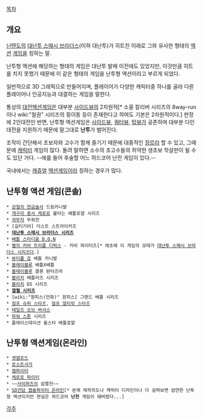 [[목차]]

== 개요 ==

[[닌텐도]]의 [[대난투 스매시 브라더스]](이하 대난투)가 히트친 이래로 그와 유사한 형태의 [[액션]] [[게임]]을 칭하는 말.

난투형 액션에 해당하는 형태의 게임은 대난투 발매 이전에도 있었지만, 이것만큼 히트를 치지 못했기 때문에 이 같은 형태의 게임을 난투형 액션이라고 부르게 되었다.

일반적으로 3D 그래픽으로 만들어지며, 플레이어가 다양한 캐릭터중 하나를 골라 다른 플레이어나 인공지능과 대결하는 게임을 말한다. 

통상의 [[대전액션게임]]은 대부분 [[사이드뷰]]의 2차원적[* 소울 칼리버 시리즈의 8way-run이나 wiki:"철권" 시리즈의 횡이동 등이 존재한다고 하여도 기본은 2차원적이다.] 판정에 2인대전인 반면, 난투형 액션게임은 [[사이드뷰]], [[쿼터뷰]], [[탑뷰]]가 공존하며 대부분 다인대전을 지원하기 때문에 말그대로 '''난투'''가 벌어진다.

조작이 간단해서 초보자와 고수가 함께 즐기기 때문에 대중적인 [[장르]]라 할 수 있고, 그때문에 [[캐릭터]] 게임이 많다.
돌려 말하면 소수의 초고수들의 허약한 생초보 학살판이 될 수도 있단 거다.  --에를 들어 후술할 어느 하드코어 난전 게임이 있다.--

국내에서는 [[캐쥬얼]] [[액션]]게임이라 칭하는 경우가 많다.

== 난투형 액션 게임(콘솔) ==
 * [[강철의 연금술사]] 드림카니발
 * [[개구리 중사 케로로]] 불타는 배틀로얄 시리즈
 * [[귀무자]] 무뢰전
 * [길티기어] 더스트 스트라이커즈
 * '''[[대난투 스매시 브라더스 시리즈]]'''
 * [[배틀 스타디움 D.O.N]]
 * [[별의 커비 트리플 디럭스]] - 커비 파이터즈[* 애초에 이 게임의 모태가 [[대난투 스매시 브라더스 시리즈]]다.]
 * [[뷰티풀 죠]] 배틀 카니발
 * [[블레이블루]] 배틀X배틀
 * [[블레이블루]] 클론 판타즈마
 * [[블리치]] 배틀러즈 시리즈
 * [[블리치]] DS 시리즈
 * '''[[열혈 시리즈]]'''
 * [wiki:"원피스(만화)" 원피스] 그랜드 배틀 시리즈
 * [[점프 슈퍼 스타즈]], [[점프 얼티밋 스타즈]]
 * [[테일즈 오브 버서스]]
 * [[파워 스톤]] 시리즈
 * 플레이스테이션 올스타 배틀로얄
== 난투형 액션게임(온라인) ==
 * [[겟앰프드]]
 * [[로스트사가]]
 * [[젬파이터]]
 * [[케로로 파이터]]
 * ~~[[사이퍼즈]]의 섬멸전~~
 * [[SD건담 캡슐파이터 온라인]][* 본래 제작의도나 캐릭터 디자인이나 다 살펴보면 엄연한 난투형 액션이지만 현실은 하드코어 '''난전''' 게임이 돼버렸다...]
[[각주]]
